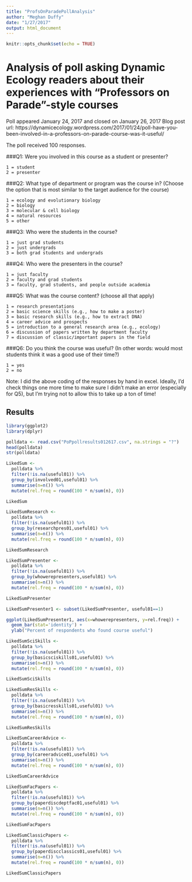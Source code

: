 ```yaml
---
title: "ProfsOnParadePollAnalysis"
author: "Meghan Duffy"
date: "1/27/2017"
output: html_document
---
```


```r
knitr::opts_chunk$set(echo = TRUE)
```

# Analysis of poll asking Dynamic Ecology readers about their experiences with "Professors on Parade"-style courses
Poll appeared January 24, 2017 and closed on January 26, 2017
Blog post url:
https://dynamicecology.wordpress.com/2017/01/24/poll-have-you-been-involved-in-a-professors-on-parade-course-was-it-useful/

The poll received 100 responses.

###Q1: Were you involved in this course as a student or presenter?
```
1 = student
2 = presenter
```

###Q2: What type of department or program was the course in? (Choose the option that is most similar to the target audience for the course)
```
1 = ecology and evolutionary biology
2 = biology
3 = molecular & cell biology
4 = natural resources
5 = other
```

###Q3: Who were the students in the course?
```
1 = just grad students
2 = just undergrads
3 = both grad students and undergrads
```

###Q4: Who were the presenters in the course?
```
1 = just faculty
2 = faculty and grad students
3 = faculty, grad students, and people outside academia
```

###Q5: What was the course content? (choose all that apply)
```
1 = research presentations
2 = basic science skills (e.g., how to make a poster)
3 = basic research skills (e.g., how to extract DNA)
4 = career advice and prospects
5 = introduction to a general research area (e.g., ecology)
6 = discussion of papers written by department faculty
7 = discussion of classic/important papers in the field
```

###Q6: Do you think the course was useful? (In other words: would most students think it was a good use of their time?)
```
1 = yes
2 = no
```

Note: I did the above coding of the responses by hand in excel. Ideally, I'd check things one more time to make sure I didn't make an error (especially for Q5), but I'm trying not to allow this to take up a ton of time!

## Results
```r
library(ggplot2)
library(dplyr)
```

```r
polldata <- read.csv("PoPpollresults012617.csv", na.strings = "?")
head(polldata)
str(polldata)
```

```r
LikedSum <- 
  polldata %>%
  filter(!is.na(useful01)) %>%
  group_by(involved01,useful01) %>%
  summarise(n=n()) %>%
  mutate(rel.freq = round(100 * n/sum(n), 0))

LikedSum
```

```r
LikedSumResearch <- 
  polldata %>%
  filter(!is.na(useful01)) %>%
  group_by(researchpres01,useful01) %>%
  summarise(n=n()) %>%
  mutate(rel.freq = round(100 * n/sum(n), 0))

LikedSumResearch
```

```r
LikedSumPresenter <- 
  polldata %>%
  filter(!is.na(useful01)) %>%
  group_by(whowerepresenters,useful01) %>%
  summarise(n=n()) %>%
  mutate(rel.freq = round(100 * n/sum(n), 0))

LikedSumPresenter

LikedSumPresenter1 <- subset(LikedSumPresenter, useful01==1)

ggplot(LikedSumPresenter1, aes(x=whowerepresenters, y=rel.freq)) +
  geom_bar(stat='identity') +
  ylab("Percent of respondents who found course useful")
```

```r
LikedSumSciSkills <- 
  polldata %>%
  filter(!is.na(useful01)) %>%
  group_by(basicsciskills01,useful01) %>%
  summarise(n=n()) %>%
  mutate(rel.freq = round(100 * n/sum(n), 0))

LikedSumSciSkills

```

```r
LikedSumResSkills <- 
  polldata %>%
  filter(!is.na(useful01)) %>%
  group_by(basicresskills01,useful01) %>%
  summarise(n=n()) %>%
  mutate(rel.freq = round(100 * n/sum(n), 0))

LikedSumResSkills

```

```r
LikedSumCareerAdvice <- 
  polldata %>%
  filter(!is.na(useful01)) %>%
  group_by(careeradvice01,useful01) %>%
  summarise(n=n()) %>%
  mutate(rel.freq = round(100 * n/sum(n), 0))

LikedSumCareerAdvice

```

```r
LikedSumFacPapers <- 
  polldata %>%
  filter(!is.na(useful01)) %>%
  group_by(paperdiscdeptfac01,useful01) %>%
  summarise(n=n()) %>%
  mutate(rel.freq = round(100 * n/sum(n), 0))

LikedSumFacPapers

```

```r
LikedSumClassicPapers <- 
  polldata %>%
  filter(!is.na(useful01)) %>%
  group_by(paperdiscclassics01,useful01) %>%
  summarise(n=n()) %>%
  mutate(rel.freq = round(100 * n/sum(n), 0))

LikedSumClassicPapers

```